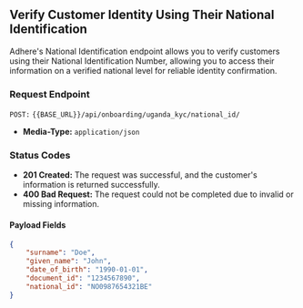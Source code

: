 ## Verify Customer Identity Using Their National Identification

Adhere's National Identification endpoint allows you to verify customers using their National Identification Number, allowing you to access their information on a verified national level for reliable identity confirmation.

### Request Endpoint
`POST:` `{{BASE_URL}}/api/onboarding/uganda_kyc/national_id/`

- **Media-Type:** `application/json`

### Status Codes
- **201 Created:** The request was successful, and the customer's information is returned successfully.
- **400 Bad Request:** The request could not be completed due to invalid or missing information.

#### Payload Fields

```json
{
    "surname": "Doe",
    "given_name": "John",
    "date_of_birth": "1990-01-01",
    "document_id": "1234567890",
    "national_id": "NO0987654321BE"
}
```

